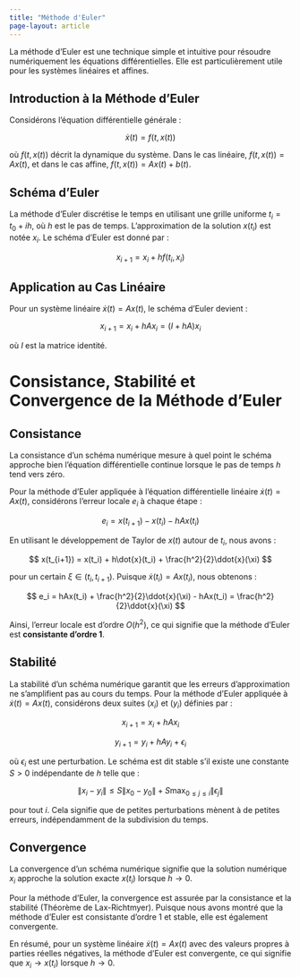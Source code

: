 ```yaml
---
title: "Méthode d'Euler"
page-layout: article
---
```


La méthode d'Euler est une technique simple et intuitive pour résoudre numériquement les équations différentielles. Elle est particulièrement utile pour les systèmes linéaires et affines.

## Introduction à la Méthode d'Euler

Considérons l'équation différentielle générale :

$$
\dot{x}(t) = f(t, x(t))
$$

où $f(t, x(t))$ décrit la dynamique du système. Dans le cas linéaire, $f(t, x(t)) = Ax(t)$, et dans le cas affine, $f(t, x(t)) = Ax(t) + b(t)$.

## Schéma d'Euler

La méthode d'Euler discrétise le temps en utilisant une grille uniforme $t_i = t_0 + ih$, où $h$ est le pas de temps. L'approximation de la solution $x(t_i)$ est notée $x_i$. Le schéma d'Euler est donné par :

$$
x_{i+1} = x_i + hf(t_i, x_i)
$$

## Application au Cas Linéaire

Pour un système linéaire $\dot{x}(t) = Ax(t)$, le schéma d'Euler devient :

$$
x_{i+1} = x_i + hAx_i = (I + hA)x_i
$$

où $I$ est la matrice identité.

# Consistance, Stabilité et Convergence de la Méthode d'Euler

## Consistance

La consistance d'un schéma numérique mesure à quel point le schéma approche bien l'équation différentielle continue lorsque le pas de temps $h$ tend vers zéro.

Pour la méthode d'Euler appliquée à l'équation différentielle linéaire $\dot{x}(t) = Ax(t)$, considérons l'erreur locale $e_i$ à chaque étape :

$$
e_i = x(t_{i+1}) - x(t_i) - hAx(t_i)
$$

En utilisant le développement de Taylor de $x(t)$ autour de $t_i$, nous avons :

$$
x(t_{i+1}) = x(t_i) + h\dot{x}(t_i) + \frac{h^2}{2}\ddot{x}(\xi)
$$

pour un certain $\xi \in (t_i, t_{i+1})$. Puisque $\dot{x}(t_i) = Ax(t_i)$, nous obtenons :

$$
e_i = hAx(t_i) + \frac{h^2}{2}\ddot{x}(\xi) - hAx(t_i) = \frac{h^2}{2}\ddot{x}(\xi)
$$

Ainsi, l'erreur locale est d'ordre $O(h^2)$, ce qui signifie que la méthode d'Euler est **consistante d'ordre 1**.

## Stabilité

La stabilité d'un schéma numérique garantit que les erreurs d'approximation ne s'amplifient pas au cours du temps. Pour la méthode d'Euler appliquée à $\dot{x}(t) = Ax(t)$, considérons deux suites $(x_i)$ et $(y_i)$ définies par :

$$
x_{i+1} = x_i + hAx_i
$$

$$
y_{i+1} = y_i + hAy_i + \epsilon_i
$$

où $\epsilon_i$ est une perturbation. Le schéma est dit stable s'il existe une constante $S > 0$ indépendante de $h$ telle que :

$$
\|x_i - y_i\| \leq S \|x_0 - y_0\| + S \max_{0 \leq j \leq i} \|\epsilon_j\|
$$

pour tout $i$. Cela signifie que de petites perturbations mènent à de petites erreurs, indépendamment de la subdivision du temps.

## Convergence

La convergence d'un schéma numérique signifie que la solution numérique $x_i$ approche la solution exacte $x(t_i)$ lorsque $h \to 0$.

Pour la méthode d'Euler, la convergence est assurée par la consistance et la stabilité (Théorème de Lax-Richtmyer). Puisque nous avons montré que la méthode d'Euler est consistante d'ordre 1 et stable, elle est également convergente.

En résumé, pour un système linéaire $\dot{x}(t) = Ax(t)$ avec des valeurs propres à parties réelles négatives, la méthode d'Euler est convergente, ce qui signifie que $x_i \to x(t_i)$ lorsque $h \to 0$.
